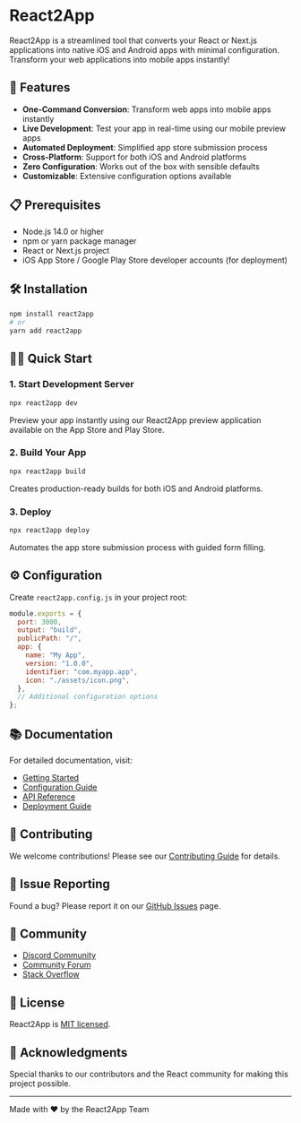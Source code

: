 # React2App

React2App is a streamlined tool that converts your React or Next.js applications into native iOS and Android apps with minimal configuration. Transform your web applications into mobile apps instantly!

## 🚀 Features

- **One-Command Conversion**: Transform web apps into mobile apps instantly
- **Live Development**: Test your app in real-time using our mobile preview apps
- **Automated Deployment**: Simplified app store submission process
- **Cross-Platform**: Support for both iOS and Android platforms
- **Zero Configuration**: Works out of the box with sensible defaults
- **Customizable**: Extensive configuration options available

## 📋 Prerequisites

- Node.js 14.0 or higher
- npm or yarn package manager
- React or Next.js project
- iOS App Store / Google Play Store developer accounts (for deployment)

## 🛠️ Installation

```bash
npm install react2app
# or
yarn add react2app
```

## 🏃‍♂️ Quick Start

### 1. Start Development Server

```bash
npx react2app dev
```

Preview your app instantly using our React2App preview application available on the App Store and Play Store.

### 2. Build Your App

```bash
npx react2app build
```

Creates production-ready builds for both iOS and Android platforms.

### 3. Deploy

```bash
npx react2app deploy
```

Automates the app store submission process with guided form filling.

## ⚙️ Configuration

Create `react2app.config.js` in your project root:

```javascript
module.exports = {
  port: 3000,
  output: "build",
  publicPath: "/",
  app: {
    name: "My App",
    version: "1.0.0",
    identifier: "com.myapp.app",
    icon: "./assets/icon.png",
  },
  // Additional configuration options
};
```

## 📚 Documentation

For detailed documentation, visit:

- [Getting Started](https://react2app.dev/docs/getting-started)
- [Configuration Guide](https://react2app.dev/docs/configuration)
- [API Reference](https://react2app.dev/docs/api)
- [Deployment Guide](https://react2app.dev/docs/deployment)

## 🤝 Contributing

We welcome contributions! Please see our [Contributing Guide](CONTRIBUTING.md) for details.

## 🐛 Issue Reporting

Found a bug? Please report it on our [GitHub Issues](https://github.com/react2app/issues) page.

## 💬 Community

- [Discord Community](https://discord.gg/react2app)
- [Community Forum](https://react2app.dev/community)
- [Stack Overflow](https://stackoverflow.com/questions/tagged/react2app)

## 📄 License

React2App is [MIT licensed](LICENSE).

## 🙏 Acknowledgments

Special thanks to our contributors and the React community for making this project possible.

---

Made with ❤️ by the React2App Team
